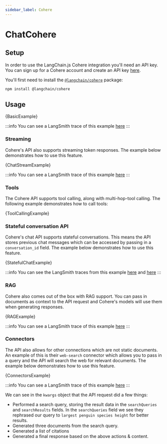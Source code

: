 ```yaml
---
sidebar_label: Cohere
---
```



# ChatCohere

## Setup

In order to use the LangChain.js Cohere integration you'll need an API key.
You can sign up for a Cohere account and create an API key [here](https://dashboard.cohere.com/welcome/register).

You'll first need to install the [`@langchain/cohere`](https://www.npmjs.com/package/@langchain/cohere) package:


<IntegrationInstallTooltip></IntegrationInstallTooltip>

```bash npm2yarn
npm install @langchain/cohere
```

## Usage


<CodeBlock language="typescript">{BasicExample}</CodeBlock>

:::info
You can see a LangSmith trace of this example [here](https://smith.langchain.com/public/69ccd2aa-b651-4f07-9223-ecc0b77e645e/r)
:::

### Streaming

Cohere's API also supports streaming token responses. The example below demonstrates how to use this feature.


<CodeBlock language="typescript">{ChatStreamExample}</CodeBlock>

:::info
You can see a LangSmith trace of this example [here](https://smith.langchain.com/public/36ae0564-b096-4ec1-9318-1f82fe705fe8/r)
:::

### Tools

The Cohere API supports tool calling, along with multi-hop-tool calling. The following example demonstrates how to call tools:


<CodeBlock language="typescript">{ToolCallingExample}</CodeBlock>

### Stateful conversation API

Cohere's chat API supports stateful conversations.
This means the API stores previous chat messages which can be accessed by passing in a `conversation_id` field.
The example below demonstrates how to use this feature.


<CodeBlock language="typescript">{StatefulChatExample}</CodeBlock>

:::info
You can see the LangSmith traces from this example [here](https://smith.langchain.com/public/8e67b05a-4e63-414e-ac91-a91acf21b262/r) and [here](https://smith.langchain.com/public/50fabc25-46fe-4727-a59c-7e4eb0de8e70/r)
:::

### RAG

Cohere also comes out of the box with RAG support.
You can pass in documents as context to the API request and Cohere's models will use them when generating responses.


<CodeBlock language="typescript">{RAGExample}</CodeBlock>

:::info
You can see a LangSmith trace of this example [here](https://smith.langchain.com/public/de71fffe-6f01-4c36-9b49-40d1bc87dea3/r)
:::

### Connectors

The API also allows for other connections which are not static documents.
An example of this is their `web-search` connector which allows you to pass in a query and the API will search the web for relevant documents.
The example below demonstrates how to use this feature.


<CodeBlock language="typescript">{ConnectorsExample}</CodeBlock>

:::info
You can see a LangSmith trace of this example [here](https://smith.langchain.com/public/9a6f996b-cff2-4f3f-916a-640469a5a963/r)
:::

We can see in the `kwargs` object that the API request did a few things:

- Performed a search query, storing the result data in the `searchQueries` and `searchResults` fields. In the `searchQueries` field we see they rephrased our query to `largest penguin species height` for better results.
- Generated three documents from the search query.
- Generated a list of citations
- Generated a final response based on the above actions & content.
